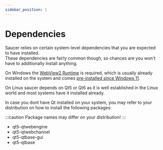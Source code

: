 ```yaml
---
sidebar_position: 1
---
```



# Dependencies

Saucer relies on certain system-level dependencies that you are expected to have installed.  
These dependencies are fairly common though, so chances are you won't have to additionally install anything.

<Tabs>
  <TabItem value="windows" label="Windows" default>

On Windows the [WebView2 Runtime](https://developer.microsoft.com/microsoft-edge/webview2/#download-section) is required, which is usually already installed on the system and comes <u>pre-installed since Windows 11</u>.

  </TabItem>
  <TabItem value="linux" label="Linux" default>

On Linux saucer depends on Qt5 or Qt6 as it is well established in the Linux world and most systems have it installed already.  

In case you dont have Qt installed on your system, you may refer to your distribution on how to install the following packages: 

:::caution
Package names may differ on your distribution!
:::

<ul>
<li>qt5-qtwebengine</li>
<li>qt5-qtwebchannel</li>
<li>qt5-qtbase-gui</li>
<li>qt5-qtbase</li>
</ul>

  </TabItem>
</Tabs>
